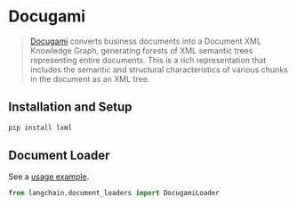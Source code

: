 # Docugami

>[Docugami](https://docugami.com) converts business documents into a Document XML Knowledge Graph, generating forests 
> of XML semantic trees representing entire documents. This is a rich representation that includes the semantic and 
> structural characteristics of various chunks in the document as an XML tree.

## Installation and Setup


```bash
pip install lxml
```

## Document Loader

See a [usage example](/docs/modules/indexes/document_loaders/examples/docugami.ipynb).

```python
from langchain.document_loaders import DocugamiLoader
```
